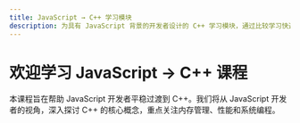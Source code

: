 ```yaml
---
title: JavaScript → C++ 学习模块
description: 为具有 JavaScript 背景的开发者设计的 C++ 学习模块，通过比较学习快速掌握 C++ 编程。
---
```


# 欢迎学习 JavaScript → C++ 课程

本课程旨在帮助 JavaScript 开发者平稳过渡到 C++。我们将从 JavaScript 开发者的视角，深入探讨 C++ 的核心概念，重点关注内存管理、性能和系统编程。
